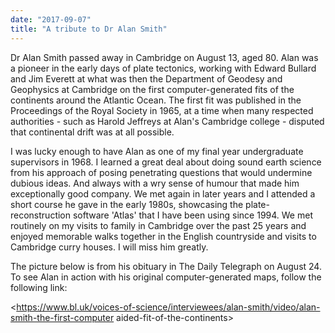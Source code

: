 ```yaml
---
date: "2017-09-07"
title: "A tribute to Dr Alan Smith"
---
```


Dr Alan Smith passed away in Cambridge on August 13, aged 80. Alan was a pioneer
in the early  days of plate tectonics, working with Edward Bullard and Jim
Everett at what was then the  Department of Geodesy and Geophysics at Cambridge
on the first computer-generated fits of the  continents around the Atlantic
Ocean. The first fit was published in the Proceedings of the Royal  Society in
1965, at a time when many respected authorities - such as Harold Jeffreys at
Alan's  Cambridge college - disputed that continental drift was at all possible. 

I was lucky enough to have Alan as one of my final year undergraduate
supervisors in 1968. I  learned a great deal about doing sound earth science
from his approach of posing penetrating  questions that would undermine dubious
ideas. And always with a wry sense of humour that made  him exceptionally good
company. We met again in later years and I attended a short course he  gave in
the early 1980s, showcasing the plate-reconstruction software 'Atlas' that I
have been  using since 1994. We met routinely on my visits to family in
Cambridge over the past 25 years  and enjoyed memorable walks together in the
English countryside and visits to Cambridge curry  houses. I will miss him
greatly. 

The picture below is from his obituary in The Daily Telegraph on August 24. To
see Alan in action  with his original computer-generated maps, follow the
following link: 

<https://www.bl.uk/voices-of-science/interviewees/alan-smith/video/alan-smith-the-first-computer aided-fit-of-the-continents>

<PublishDate />

